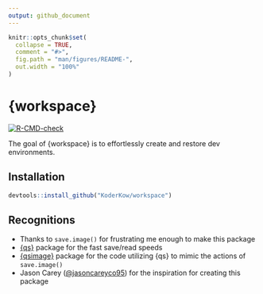 ```yaml
---
output: github_document
---
```


<!-- README.md is generated from README.Rmd. Please edit that file -->

```r
knitr::opts_chunk$set(
  collapse = TRUE,
  comment = "#>",
  fig.path = "man/figures/README-",
  out.width = "100%"
)
```

# {workspace}

<!-- badges: start -->
[![R-CMD-check](https://github.com/KoderKow/workspace/actions/workflows/R-CMD-check.yaml/badge.svg)](https://github.com/KoderKow/workspace/actions/workflows/R-CMD-check.yaml)
<!-- badges: end -->

The goal of {workspace} is to effortlessly create and restore dev environments.

## Installation

``` r
devtools::install_github("KoderKow/workspace")
```

## Recognitions

- Thanks to `save.image()` for frustrating me enough to make this package
- [{qs}](https://github.com/traversc/qs) package for the fast save/read speeds
- [{qsimage}](https://github.com/sellorm/qsimage) package for the code utilizing {qs} to mimic the actions of `save.image()`
- Jason Carey ([@jasoncareyco95](https://github.com/jasoncareyco95)) for the inspiration for creating this package
